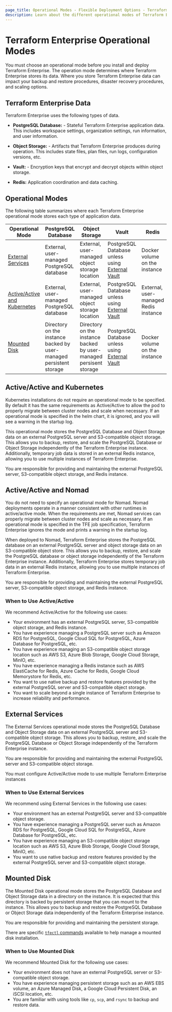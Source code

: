 ```yaml
---
page_title: Operational Modes - Flexible Deployment Options - Terraform Enterprise
description: Learn about the different operational modes of Terraform Enterprise.
---
```


# Terraform Enterprise Operational Modes

You must choose an operational mode before you install and deploy Terraform
Enterprise. The operation mode determines where Terraform Enterprise stores its data. Where you store Terraform Enterprise data can impact your backup and restore procedures, disaster recovery procedures, and scaling options.

## Terraform Enterprise Data

Terraform Enterprise uses the following types of data.

- **PostgreSQL Database:** - Stateful Terraform Enterprise application data. This includes workspace settings, organization settings, run information, and user information.

- **Object Storage:** - Artifacts that Terraform Enterprise produces during operation. This includes state files, plan files, run logs, configuration versions, etc.

- **Vault:** - Encryption keys that encrypt and decrypt objects within object storage.

- **Redis:** Application coordination and data caching.

## Operational Modes

The following table summarizes where each Terraform Enterprise operational mode
stores each type of application data.

| Operational Mode                             | PostgreSQL Database                                                 | Object Storage                                                     | Vault                                                                                             | Redis                                 |
| -------------------------------------------- | ------------------------------------------------------------------- | ------------------------------------------------------------------ | ------------------------------------------------------------------------------------------------- | ------------------------------------- |
| [External Services](#external-services)      | External, user-managed PostgreSQL database                          | External, user-managed object storage location                     | PostgreSQL Database unless using [External Vault](/terraform/enterprise/replicated/install/vault) | Docker volume on the instance         |
| [Active/Active and Kubernetes](#active-active-and-kubernetes) | External, user-managed PostgreSQL database                          | External, user-managed object storage location                     | PostgreSQL Database unless using [External Vault](/terraform/enterprise/replicated/install/vault) | External, user-managed Redis instance |
| [Mounted Disk](#mounted-disk)                | Directory on the instance backed by user-managed persistent storage | Directory on the instance backed by user-managed persisent storage | PostgreSQL Database unless using [External Vault](/terraform/enterprise/replicated/install/vault) | Docker volume on the instance         |

## Active/Active and Kubernetes

Kubernetes installations do not require an operational mode to be specified. By default it has the same requirements as Active/Active to allow the pod to properly migrate between cluster nodes and scale when necessary. If an operational mode is specified in the helm chart, it is ignored, and you will see a warning in the startup log.

This operational mode stores the PostgreSQL Database and Object
Storage data on an external PostgreSQL server and S3-compatible object storage.
This allows you to backup, restore, and scale the PostgreSQL Database or Object
Storage independently of the Terraform Enterprise instance. Additionally,
temporary job data is stored in an external Redis instance, allowing you
to use multiple instances of Terraform Enterprise.

You are responsible for providing and maintaining the external PostgreSQL
server, S3-compatible object storage, and Redis instance.

## Active/Active and Nomad

You do not need to specify an operational mode for Nomad. Nomad deployments operate in a manner consistent with other runtimes in active/active mode. When the requirements are met, Nomad services can properly migrate between cluster nodes and scale as necessary. If an operational mode is specified in the TFE job specification, Terraform Enterprise ignores the mode and prints a warning in the startup log.

When deployed to Nomad, Terraform Enterprise stores the PostgreSQL database on an external PostgreSQL server and object storage data on an S3-compatible object store.
This allows you to backup, restore, and scale the PostgreSQL database or object storage independently of the Terraform Enterprise instance. Additionally, Terraform Enterprise stores temporary job data in an external Redis instance, allowing you to use multiple instances of Terraform Enterprise.

You are responsible for providing and maintaining the external PostgreSQL
server, S3-compatible object storage, and Redis instance.

### When to Use Active/Active

We recommend Active/Active for the following use cases:

- Your environment has an external PostgreSQL server, S3-compatible object storage, and Redis instance.
- You have experience managing a PostgreSQL server such as Amazon RDS for PostgreSQL, Google Cloud SQL for PostgreSQL, Azure Database for PostgreSQL, etc.
- You have experience managing an S3-compatible object storage location such as AWS S3, Azure Blob Storage, Google Cloud Storage, MinIO, etc.
- You have experience managing a Redis instance such as AWS ElastiCache for Redis, Azure Cache for Redis, Google Cloud Memorystore for Redis, etc.
- You want to use native backup and restore features provided by the external PostgreSQL server and S3-compatible object storage.
- You want to scale beyond a single instance of Terraform Enterprise to increase reliability and performance.

## External Services

The External Services operational mode stores the PostgreSQL Database and
Object Storage data on an external PostgreSQL server and S3-compatible object
storage. This allows you to backup, restore, and scale the PostgreSQL Database
or Object Storage independently of the Terraform Enterprise instance.

You are responsible for providing and maintaining the external PostgreSQL
server and S3-compatible object storage.

You must configure Active/Active mode to use multiple Terraform Enterprise instances

### When to Use External Services

We recommend using External Services in the following use cases:

- Your environment has an external PostgreSQL server and S3-compatible object storage.
- You have experience managing a PostgreSQL server such as Amazon RDS for PostgreSQL, Google Cloud SQL for PostgreSQL, Azure Database for PostgreSQL, etc.
- You have experience managing an S3-compatible object storage location such as AWS S3, Azure Blob Storage, Google Cloud Storage, MinIO, etc.
- You want to use native backup and restore features provided by the external PostgreSQL server and S3-compatible object storage.

## Mounted Disk

The Mounted Disk operational mode stores the PostgreSQL Database and Object
Storage data in a directory on the instance. It is expected that this directory
is backed by persistent storage that you can mount to the instance. This allows
you to backup and restore the PostgreSQL Database or Object Storage data
independently of the Terraform Enterprise instance.

You are responsible for providing and maintaining the persistent storage.

There are specific [`tfectl` commands](/terraform/enterprise/flexible-deployments/admin/admin-cli/admin-cli#mounted-disk-commands) available to help manage a mounted disk installation.

### When to Use Mounted Disk

We recommend Mounted Disk for the following use cases:

- Your environment does not have an external PostgreSQL server or S3-compatible object storage.
- You have experience managing persistent storage such as an AWS EBS volume, an Azure Managed Disk, a Google Cloud Persistent Disk, an iSCSI location, etc.
- You are familiar with using tools like `cp`, `scp`, and `rsync` to backup and restore data.
